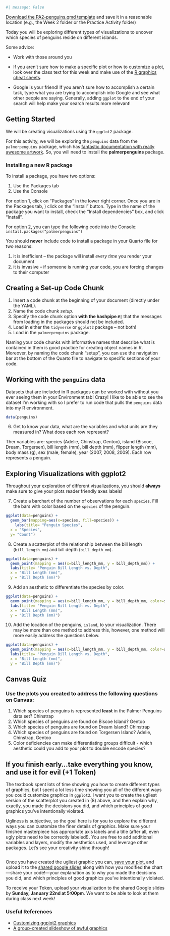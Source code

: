 <!-- Insert your setup code chunk here. This is just good practice. -->
```r
#| message: False
```

[Download the PA2-penguins.qmd template](PA2_penguins_student.qmd) and save it
in a reasonable location (e.g., the Week 2 folder or the Practice Activity
folder)

Today you will be exploring different types of visualizations to uncover which
species of penguins reside on different islands.

Some advice:

+ Work with those around you

+ If you aren't sure how to make a specific plot or how to customize a plot,
look over the class text for this week and make use of the [R graphics cheat sheets](https://earobinson95.github.io/stat331-calpoly-text/02-tidy-data-and-basics-of-graphics.html#rgraphics).

+ Google is your friend! If you aren't sure how to accomplish a certain task,
type what you are trying to accomplish into Google and see what other people are
saying. Generally, adding `ggplot` to the end of your search will help make your
search results more relevant!

## Getting Started

We will be creating visualizations using the `ggplot2` package.

For this activity, we will be exploring the `penguins` data from the
`palmerpenguins` package, which has [fantastic documentation with really awesome artwork](https://allisonhorst.github.io/palmerpenguins/). So, you will need to
install the **palmerpenguins** package.

### Installing a new R package

To install a package, you have two options: 

1. Use the Packages tab
2. Use the Console 

For option 1, click on "Packages" in the lower right corner. Once you are in the
Packages tab, ) click on the "Install" button. Type in the name of the package
you want to install, check the "Install dependencies" box, and click "Install". 

For option 2, you can type the following code into the Console: 
`install.packages("palmerpenguins")`

::: {.callout-caution}
You should **never** include code to install a package in your Quarto file for
two reasons:

1. it is inefficient -- the package will install *every time* you render your 
document  
2. it is invasive -- if someone is running your code, you are forcing changes to
their computer
:::

## Creating a Set-up Code Chunk

1.  Insert a code chunk at the beginning of your document (directly under the
YAML).
2.  Name the code chunk *setup*.
3.  Specify the code chunk option **with the hashpipe `#|`** that the messages
from loading in the packages should not be included.
4.  Load in either the `tidyverse` or `ggplot2` package -- not both!
5.  Load in the `palmerpenguins` package.

::: callout-note
Naming your code chunks with informative names that describe what is contained 
in them is good practice for creating object names in R. Moreover, by naming the
code chunk "setup", you can use the navigation bar at the bottom of the Quarto
file to navigate to specific sections of your code. 
:::

## Working with the `penguins` data

Datasets that are included in R packages can be worked with without you ever 
seeing them in your Environment tab! Crazy! I like to be able to see the dataset
I'm working with so I prefer to run code that pulls the `penguins` data into my
R environment.

```r
data(penguins)
```

6. Get to know your data, what are the variables and what units are they
measured in? What does each row represent?

Ther variables are: species (Adelie, Chinstrap, Gentoo), island (Biscoe, Dream, Torgersen), bill length (mm), bill depth (mm), flipper length (mm), body mass (g), sex (male, female), year (2007, 2008, 2009). Each row represents a penguin.

## Exploring Visualizations with ggplot2

::: callout-note
Throughout your exploration of different visualizations, you should **always** 
make sure to give your plots reader friendly axes labels!
:::

7. Create a barchart of the number of observations for each `species`. Fill the
bars with color based on the `species` of the penguin. 

```r
ggplot(data=penguins) + 
  geom_bar(mapping=aes(x=species, fill=species)) +
    labs(title= "Penguin Species",
  x = "Species",
  y= "Count")
```

8. Create a scatterplot of the relationship between the bill length
(`bill_length_mm`) and bill depth (`bill_depth_mm`).

```r
ggplot(data=penguins) +
  geom_point(mapping = aes(x=bill_length_mm, y = bill_depth_mm)) +
  labs(title= "Penguin Bill Length vs. Depth",
  x = "Bill Length (mm)",
  y = "Bill Depth (mm)")
```

9. Add an aesthetic to differentiate the species by color.

```r
ggplot(data=penguins) +
  geom_point(mapping = aes(x=bill_length_mm, y = bill_depth_mm, color=species)) +
  labs(title= "Penguin Bill Length vs. Depth",
  x = "Bill Length (mm)",
  y = "Bill Depth (mm)")

```

10. Add the location of the penguins, `island`, to your visualization. There may
be more than one method to address this, however, one method will more easily
address the questions below.

```r
ggplot(data=penguins) +
  geom_point(mapping = aes(x=bill_length_mm, y = bill_depth_mm, color=species, size= island)) +
  labs(title= "Penguin Bill Length vs. Depth",
  x = "Bill Length (mm)",
  y = "Bill Depth (mm)")
```

## Canvas Quiz

::: callout-tip
### Use the plots you created to address the following questions on Canvas:

1.  Which species of penguins is represented **least** in the Palmer Penguins data set?
Chinstrap
2.  Which species of penguins are found on Biscoe Island?
Gentoo
3.  Which species of penguins are found on Dream Island?
Chinstrap
4.  Which species of penguins are found on Torgersen Island?
Adelie, Chinstrap, Gentoo
5.  Color deficiencies can make differentiating groups difficult - which aesthetic could you add to your plot to double encode species?
:::

## If you finish early...take everything you know, and use it for evil (+1 Token)

The textbook spent lots of time showing you how to create different types of graphics, but I spent a lot less time showing you all of the different ways you could customize graphics in `ggplot2`. I want you to create the ugliest version of the scatterplot you created in (8) above, and then explain why, exactly, you made the decisions you did, and which principles of good graphics you’ve intentionally violated.

Ugliness is subjective, so the goal here is for you to explore the different ways you can customize the finer details of graphics. Make sure your finished masterpiece has appropriate axis labels and a title (after all, even ugly plots need to be correctly labeled!). You are free to add additional variables and layers, modify the aesthetics used, and leverage other packages. Let's see your creativity shine through!

```r

```

Once you have created the ugliest graphic you can, [save your plot](https://r4ds.hadley.nz/data-visualize.html#sec-ggsave), and upload it to
the [shared google slides](https://docs.google.com/presentation/d/19u5djgMsPLtxoM-rfAQuLyP89B4nYdW8uBhNAEJQoS8/edit?usp=sharing) along with how you modified the
chart---share your code!---your explanation as to why you made the decisions you
did, and which principles of good graphics you’ve intentionally violated.

To receive your Token, upload your visualization to the shared Google slides by
**Sunday, January 22nd at 5:00pm**. We want to be able to look at them during
class next week!

### Useful References

 + [Customizing ggplot2 graphics](http://r-statistics.co/Complete-Ggplot2-Tutorial-Part2-Customizing-Theme-With-R-Code.html)
 + [A group-created slideshow of awful graphics](https://docs.google.com/presentation/d/1ixRsGI8BWgT2zA5AbB61eMLUbJgObvBCZt-OnZDzvX4/edit#slide=id.p)


